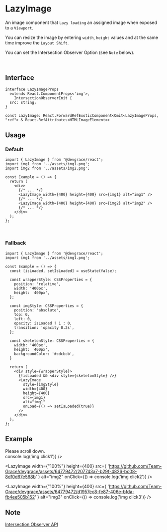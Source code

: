 
# LazyImage

An image component that `Lazy loading` an assigned image when exposed to a `Viewport`.

You can resize the image by entering `width`, `height` values and at the same time improve the `Layout Shift`.

You can set the Intersection Observer Option (see `Note` below).

<br />

## Interface
```tsx
interface LazyImageProps
  extends React.ComponentProps<'img'>,
    IntersectionObserverInit {
  src: string;
}

const LazyImage: React.ForwardRefExoticComponent<Omit<LazyImageProps, "ref"> & React.RefAttributes<HTMLImageElement>>
```

## Usage
### Default
```tsx
import { LazyImage } from '@devgrace/react';
import img1 from '../assets/img1.png';
import img2 from '../assets/img2.png';

const Example = () => {
  return (
    <div>
      {/* ... */}
      <LazyImage width={400} height={400} src={img1} alt="img1" />
      {/* ... */}
      <LazyImage width={400} height={400} src={img2} alt="img2" />
      {/* ... */}
    </div>
  );
}; 
```

<br />

### Fallback
```tsx
import { LazyImage } from '@devgrace/react';
import img1 from '../assets/img1.png';

const Example = () => {
  const [isLoaded, setIsLoaded] = useState(false);

  const wrapperStyle: CSSProperties = {
    position: 'relative',
    width: '400px',
    height: '400px',
  };

  const imgStyle: CSSProperties = {
    position: 'absolute',
    top: 0,
    left: 0,
    opacity: isLoaded ? 1 : 0,
    transition: 'opacity 0.2s',
  };

  const skeletonStyle: CSSProperties = {
    width: '400px',
    height: '400px',
    backgroundColor: '#cdcbcb',
  }

  return (
    <div style={wrapperStyle}>
      {!isLoaded && <div style={skeletonStyle} />}
      <LazyImage
        style={imgStyle}
        width={400}
        height={400}
        src={img1}
        alt="img1"
        onLoad={() => setIsLoaded(true)}
      />
    </div>
  );
}; 
```

## Example

<div style={{ maxWidth: '500px', height: '500px', overflow:'scroll', background: '#f8f8f8' }}>
  <div style={{ width: '100%', height: '500px',  textAlign: 'center', fontSize: '2rem' }}>
    Please scroll down.
  </div>
  <LazyImage
    width={"100%"}
    height={400}
    src={
      'https://github.com/Team-Grace/devgrace/assets/64779472/b5640bec-2abc-4205-afbf-ccfd9876a90b'
    }
    alt="img1"
    onClick={() => console.log('img click1')}
  />

  <div style={{ width: '100%', height: '150px' }} />

  <LazyImage
    width={"100%"}
    height={400}
    src={
      'https://github.com/Team-Grace/devgrace/assets/64779472/207743a7-b29f-4826-bc08-8df0d67e568b'
    }
    alt="img2"
    onClick={() => console.log('img click2')}
  />

  <div style={{ width: '100%', height: '150px' }} />

  <LazyImage
    width={"100%"}
    height={400}
    src={
      'https://github.com/Team-Grace/devgrace/assets/64779472/d1957ec8-fe87-406e-bfda-fb4ee505b152'
    }
    alt="img3"
    onClick={() => console.log('img click3')}
  />
</div>

## Note
[Intersection Observer API](https://developer.mozilla.org/en-US/docs/Web/API/Intersection_Observer_API)